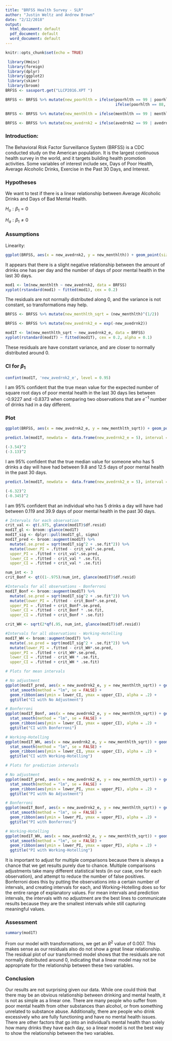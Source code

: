 ```yaml
---
title: "BRFSS Health Survey - SLR"
author: "Justin Weltz and Andrew Brown"
date: "2/12/2018"
output:
  html_document: default
  pdf_document: default
  word_document: default
---
```


```r
knitr::opts_chunk$set(echo = TRUE)

 library(Hmisc)
 library(foreign)
 library(dplyr)
 library(ggplot2)
 library(skimr)
 library(broom)
BRFSS <- sasxport.get("LLCP2016.XPT ")

BRFSS <- BRFSS %>% mutate(new_poorhlth = ifelse(poorhlth == 99 | poorhlth == 77, NA, 
                                                ifelse(poorhlth == 88, 0, poorhlth)))

BRFSS <- BRFSS %>% mutate(new_menthlth = ifelse(menthlth == 99 | menthlth == 77, NA,                                      ifelse(menthlth == 88, 0, menthlth)))

BRFSS <- BRFSS %>% mutate(new_avedrnk2 = ifelse(avedrnk2 == 99 | avedrnk2 == 77, NA,avedrnk2))
```

### Introduction:

The Behavioral Risk Factor Surveillance System (BRFSS) is a CDC conducted study on the American population. It is the largest continuous health survey in the world, and it targets building health promotion activities. Some variables of interest include sex, Days of Poor Health, Average Alcoholic Drinks, Exercise in the Past 30 Days, and Interest.

### Hypotheses

We want to test if there is a linear relationship between Average Alcoholic Drinks and Days of Bad Mental Health.

$H_o: \beta_1 = 0$

$H_a: \beta_1 \neq 0$

### Assumptions

Linearity:
```r
ggplot(BRFSS, aes(x = new_avedrnk2, y = new_menthlth)) + geom_point(size = 0.2) + ggtitle("Drinks per Day vs. Days of Poor Health") + theme(plot.title = element_text(size = 10))
```

It appears that there is a slight negative relationship between the amount of drinks one has per day and the number of days of poor mental health in the last 30 days.

```r
mod1 <- lm(new_menthlth ~ new_avedrnk2, data = BRFSS)
xyplot(rstandard(mod1) ~ fitted(mod1), cex = 0.2)
```
The residuals are not normally distributed along 0, and the variance is not constant, so transformations may help.


```r
BRFSS <- BRFSS %>% mutate(new_menthlth_sqrt = (new_menthlth)^(1/2))

BRFSS <- BRFSS %>% mutate(new_avedrnk2_e = exp(-new_avedrnk2))

mod1T <- lm(new_menthlth_sqrt ~ new_avedrnk2_e, data = BRFSS)
xyplot(rstandard(mod1T) ~ fitted(mod1T), cex = 0.2, alpha = 0.1)
```
These residuals are have constant variance, and are closer to normally distributed around 0.

### CI for $\beta_1$

```r
confint(mod1T, 'new_avedrnk2_e', level = 0.95)
```

I am 95% confident that the true mean value for the expected number of square root days of poor mental health in the last 30 days lies between -0.9227 and -0.8373 when comparing two observations that are $e^{-1}$ number of drinks had in a day different.


### Plot

```r
ggplot(BRFSS, aes(x = new_avedrnk2_e, y = new_menthlth_sqrt)) + geom_point(size = 0.2) + ggtitle("Drinks per Day vs. Days of Poor Health, Transformed") + theme(plot.title = element_text(size = 7))
```

```r
predict.lm(mod1T, newdata =  data.frame(new_avedrnk2_e = 5), interval = "confidence")


```
```r
(-3.54)^2
(-3.13)^2
```
I am 95% confident that the true median value for someone who has 5 drinks a day will have had between 9.8 and 12.5 days of poor mental health in the past 30 days.

```r
predict.lm(mod1T, newdata =  data.frame(new_avedrnk2_e = 5), interval = "predict")
```
```r
(-6.32)^2
(-0.345)^2
```

I am 95% confident that an individual who has 5 drinks a day will have had between 0.119 and 39.9 days of poor mental health in the past 30 days.
 

```r
# Intervals for each observation
crit_val <- qt(.975, glance(mod1T)$df.resid)
mod1T_gl <- broom::glance(mod1T)
mod1T_sig <- dplyr::pull(mod1T_gl, sigma)
mod1T_pred <- broom::augment(mod1T) %>%
  mutate(.se.pred = sqrt(mod1T_sig^2 + .se.fit^2)) %>%
  mutate(lower_PI = .fitted - crit_val*.se.pred,
  upper_PI = .fitted + crit_val*.se.pred,
  lower_CI = .fitted - crit_val * .se.fit,
  upper_CI = .fitted + crit_val * .se.fit)
```

```r
num_int <- 3
crit_Bonf <- qt((1-.975)/num_int, glance(mod1T)$df.resid)

#Intervals for all observations - Bonferroni
mod1T_Bonf <- broom::augment(mod1T) %>%
  mutate(.se.pred = sqrt(mod1T_sig^2 + .se.fit^2)) %>%
  mutate(lower_PI = .fitted - crit_Bonf*.se.pred,
  upper_PI = .fitted + crit_Bonf*.se.pred,
  lower_CI = .fitted - crit_Bonf * .se.fit,
  upper_CI = .fitted + crit_Bonf * .se.fit)
```

```r
crit_WH <- sqrt(2*qf(.95, num_int, glance(mod1T)$df.resid))

#Intervals for all observations - Working-Hotelling
mod1T_WH <- broom::augment(mod1T) %>%
  mutate(.se.pred = sqrt(mod1T_sig^2 + .se.fit^2)) %>%
  mutate(lower_PI = .fitted - crit_WH*.se.pred,
  upper_PI = .fitted + crit_WH*.se.pred,
  lower_CI = .fitted - crit_WH * .se.fit,
  upper_CI = .fitted + crit_WH * .se.fit)
```

```r
# Plots for mean intervals

# No adjustment
ggplot(mod1T_pred, aes(x = new_avedrnk2_e, y = new_menthlth_sqrt)) + geom_point(size = 0.2) +
  stat_smooth(method = "lm", se = FALSE) +
  geom_ribbon(aes(ymin = lower_CI, ymax = upper_CI), alpha = .2) +
  ggtitle("CI with No Adjustment")

# Bonferroni
ggplot(mod1T_Bonf, aes(x = new_avedrnk2_e, y = new_menthlth_sqrt)) + geom_point(size = 0.2) +
  stat_smooth(method = "lm", se = FALSE) +
  geom_ribbon(aes(ymin = lower_CI, ymax = upper_CI), alpha = .2) +
  ggtitle("CI with Bonferroni")

# Working-Hotelling
ggplot(mod1T_WH, aes(x = new_avedrnk2_e, y = new_menthlth_sqrt)) + geom_point(size = 0.2) +
  stat_smooth(method = "lm", se = FALSE) +
  geom_ribbon(aes(ymin = lower_CI, ymax = upper_CI), alpha = .2) +
  ggtitle("CI with Working-Hotelling")
```

```r
# Plots for prediction intervals

# No adjustment
ggplot(mod1T_pred, aes(x = new_avedrnk2_e, y = new_menthlth_sqrt)) + geom_point(size = 0.2) +
  stat_smooth(method = "lm", se = FALSE) +
  geom_ribbon(aes(ymin = lower_PI, ymax = upper_PI), alpha = .2) +
  ggtitle("PI with No Adjustment")

# Bonferroni
ggplot(mod1T_Bonf, aes(x = new_avedrnk2_e, y = new_menthlth_sqrt)) + geom_point(size = 0.2) +
  stat_smooth(method = "lm", se = FALSE) +
  geom_ribbon(aes(ymin = lower_PI, ymax = upper_PI), alpha = .2) +
  ggtitle("PI with Bonferroni")

# Working-Hotelling
ggplot(mod1T_WH, aes(x = new_avedrnk2_e, y = new_menthlth_sqrt)) + geom_point(size = 0.2) +
  stat_smooth(method = "lm", se = FALSE) +
  geom_ribbon(aes(ymin = lower_PI, ymax = upper_PI), alpha = .2) +
  ggtitle("PI with Working-Hotelling")
```

It is important to adjust for multiple comparisons because there is always a chance that we get results purely due to chance. Multiple comparisons adjustments take many different statistical tests (in our case, one for each observation), and attempt to reduce the number of false positives. Bonferroni does this by putting the observations into a certain number of intervals, and creating intervals for each, and Working-Hotelling does so for the entire range of explanatory values.
For mean intervals and prediction intervals, the intervals with no adjustment are the best lines to communicate results because they are the smallest intervals while still capturing meaningful values.

### Assessment

```r
summary(mod1T)
```

From our model with transformations, we get an $R^2$ value of 0.007. This makes sense as our residuals also do not show a great linear relationship. The residual plot of our transformed model shows that the residuals are not normally distributed around 0, indicating that a linear model may not be appropriate for the relationship between these two variables.


### Conclusion

Our results are not surprising given our data. While one could think that there may be an obvious relationship between drinking and mental health, it is not as simple as a linear one. There are many people who suffer from poor mental health from other substances than alcohol, or from something unrelated to substance abuse. Additionally, there are people who drink excessively who are fully functioning and have no mental health issues. There are other factors that go into an individual's mental health than solely how many drinks they have each day, so a linear model is not the best way to show the relationship between the two variables.




